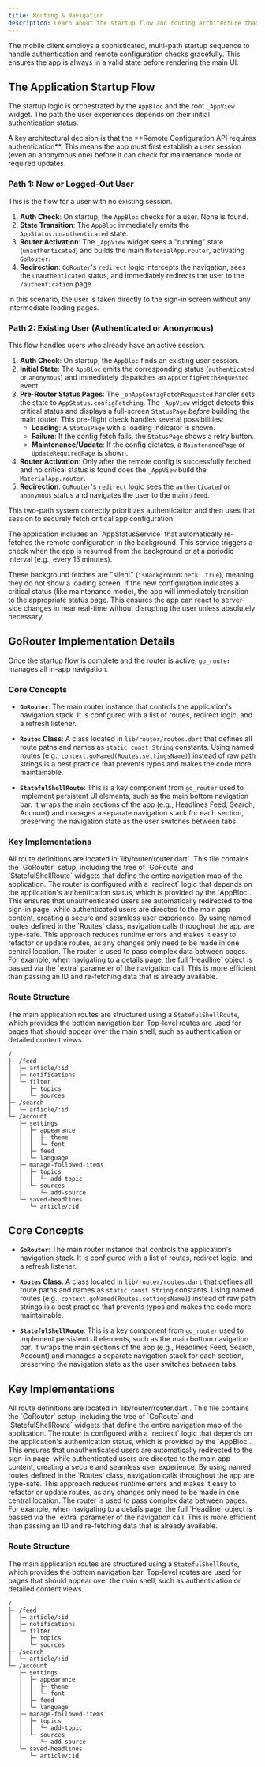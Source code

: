 ```yaml
---
title: Routing & Navigation
description: Learn about the startup flow and routing architecture that powers the mobile client.
---
```


The mobile client employs a sophisticated, multi-path startup sequence to handle authentication and remote configuration checks gracefully. This ensures the app is always in a valid state before rendering the main UI.

## The Application Startup Flow

The startup logic is orchestrated by the `AppBloc` and the root `_AppView` widget. The path the user experiences depends on their initial authentication status.

<Aside>
A key architectural decision is that the **Remote Configuration API requires authentication**. This means the app must first establish a user session (even an anonymous one) before it can check for maintenance mode or required updates.
</Aside>

### Path 1: New or Logged-Out User

This is the flow for a user with no existing session.

1.  **Auth Check**: On startup, the `AppBloc` checks for a user. None is found.
2.  **State Transition**: The `AppBloc` immediately emits the `AppStatus.unauthenticated` state.
3.  **Router Activation**: The `_AppView` widget sees a "running" state (`unauthenticated`) and builds the main `MaterialApp.router`, activating `GoRouter`.
4.  **Redirection**: `GoRouter`'s `redirect` logic intercepts the navigation, sees the `unauthenticated` status, and immediately redirects the user to the `/authentication` page.

In this scenario, the user is taken directly to the sign-in screen without any intermediate loading pages.

### Path 2: Existing User (Authenticated or Anonymous)

This flow handles users who already have an active session.

1.  **Auth Check**: On startup, the `AppBloc` finds an existing user session.
2.  **Initial State**: The `AppBloc` emits the corresponding status (`authenticated` or `anonymous`) and immediately dispatches an `AppConfigFetchRequested` event.
3.  **Pre-Router Status Pages**: The `_onAppConfigFetchRequested` handler sets the state to `AppStatus.configFetching`. The `_AppView` widget detects this critical status and displays a full-screen `StatusPage` *before* building the main router. This pre-flight check handles several possibilities:
    -   **Loading**: A `StatusPage` with a loading indicator is shown.
    -   **Failure**: If the config fetch fails, the `StatusPage` shows a retry button.
    -   **Maintenance/Update**: If the config dictates, a `MaintenancePage` or `UpdateRequiredPage` is shown.
4.  **Router Activation**: Only after the remote config is successfully fetched and no critical status is found does the `_AppView` build the `MaterialApp.router`.
5.  **Redirection**: `GoRouter`'s `redirect` logic sees the `authenticated` or `anonymous` status and navigates the user to the main `/feed`.

This two-path system correctly prioritizes authentication and then uses that session to securely fetch critical app configuration.

<Aside title="Automatic Status Re-checks" icon="sync">
The application includes an `AppStatusService` that automatically re-fetches the remote configuration in the background. This service triggers a check when the app is resumed from the background or at a periodic interval (e.g., every 15 minutes).

These background fetches are "silent" (`isBackgroundCheck: true`), meaning they do not show a loading screen. If the new configuration indicates a critical status (like maintenance mode), the app will immediately transition to the appropriate status page. This ensures the app can react to server-side changes in near real-time without disrupting the user unless absolutely necessary.
</Aside>

## GoRouter Implementation Details

Once the startup flow is complete and the router is active, `go_router` manages all in-app navigation.

### Core Concepts

-   **`GoRouter`**: The main router instance that controls the application's navigation stack. It is configured with a list of routes, redirect logic, and a refresh listener.

-   **`Routes` Class**: A class located in `lib/router/routes.dart` that defines all route paths and names as `static const String` constants. Using named routes (e.g., `context.goNamed(Routes.settingsName)`) instead of raw path strings is a best practice that prevents typos and makes the code more maintainable.

-   **`StatefulShellRoute`**: This is a key component from `go_router` used to implement persistent UI elements, such as the main bottom navigation bar. It wraps the main sections of the app (e.g., Headlines Feed, Search, Account) and manages a separate navigation stack for each section, preserving the navigation state as the user switches between tabs.

### Key Implementations

<CardGrid>
	<Card title="Centralized Configuration" icon="file-tree">
		All route definitions are located in `lib/router/router.dart`. This file contains the `GoRouter` setup, including the tree of `GoRoute` and `StatefulShellRoute` widgets that define the entire navigation map of the application.
	</Card>
	<Card title="Authentication-Aware Redirects" icon="shield-check">
		The router is configured with a `redirect` logic that depends on the application's authentication status, which is provided by the `AppBloc`. This ensures that unauthenticated users are automatically redirected to the sign-in page, while authenticated users are directed to the main app content, creating a secure and seamless user experience.
	</Card>
	<Card title="Type-Safe Navigation" icon="shield">
		By using named routes defined in the `Routes` class, navigation calls throughout the app are type-safe. This approach reduces runtime errors and makes it easy to refactor or update routes, as any changes only need to be made in one central location.
	</Card>
    <Card title="Passing Arguments" icon="box">
        The router is used to pass complex data between pages. For example, when navigating to a details page, the full `Headline` object is passed via the `extra` parameter of the navigation call. This is more efficient than passing an ID and re-fetching data that is already available.
    </Card>
</CardGrid>

### Route Structure

The main application routes are structured using a `StatefulShellRoute`, which provides the bottom navigation bar. Top-level routes are used for pages that should appear over the main shell, such as authentication or detailed content views.

```tree title="Main Route Tree"
/
├─ /feed
│  ├─ article/:id
│  ├─ notifications
│  └─ filter
│     ├─ topics
│     └─ sources
├─ /search
│  └─ article/:id
└─ /account
   ├─ settings
   │  ├─ appearance
   │  │  ├─ theme
   │  │  └─ font
   │  ├─ feed
   │  └─ language
   ├─ manage-followed-items
   │  ├─ topics
   │  │  └─ add-topic
   │  └─ sources
   │     └─ add-source
   └─ saved-headlines
      └─ article/:id
```
## Core Concepts

-   **`GoRouter`**: The main router instance that controls the application's navigation stack. It is configured with a list of routes, redirect logic, and a refresh listener.

-   **`Routes` Class**: A class located in `lib/router/routes.dart` that defines all route paths and names as `static const String` constants. Using named routes (e.g., `context.goNamed(Routes.settingsName)`) instead of raw path strings is a best practice that prevents typos and makes the code more maintainable.

-   **`StatefulShellRoute`**: This is a key component from `go_router` used to implement persistent UI elements, such as the main bottom navigation bar. It wraps the main sections of the app (e.g., Headlines Feed, Search, Account) and manages a separate navigation stack for each section, preserving the navigation state as the user switches between tabs.

## Key Implementations

<CardGrid>
	<Card title="Centralized Configuration" icon="file-tree">
		All route definitions are located in `lib/router/router.dart`. This file contains the `GoRouter` setup, including the tree of `GoRoute` and `StatefulShellRoute` widgets that define the entire navigation map of the application.
	</Card>
	<Card title="Authentication-Aware Redirects" icon="shield-check">
		The router is configured with a `redirect` logic that depends on the application's authentication status, which is provided by the `AppBloc`. This ensures that unauthenticated users are automatically redirected to the sign-in page, while authenticated users are directed to the main app content, creating a secure and seamless user experience.
	</Card>
	<Card title="Type-Safe Navigation" icon="shield">
		By using named routes defined in the `Routes` class, navigation calls throughout the app are type-safe. This approach reduces runtime errors and makes it easy to refactor or update routes, as any changes only need to be made in one central location.
	</Card>
    <Card title="Passing Arguments" icon="box">
        The router is used to pass complex data between pages. For example, when navigating to a details page, the full `Headline` object is passed via the `extra` parameter of the navigation call. This is more efficient than passing an ID and re-fetching data that is already available.
    </Card>
</CardGrid>

### Route Structure

The main application routes are structured using a `StatefulShellRoute`, which provides the bottom navigation bar. Top-level routes are used for pages that should appear over the main shell, such as authentication or detailed content views.

```tree title="Main Route Tree"
/
├─ /feed
│  ├─ article/:id
│  ├─ notifications
│  └─ filter
│     ├─ topics
│     └─ sources
├─ /search
│  └─ article/:id
└─ /account
   ├─ settings
   │  ├─ appearance
   │  │  ├─ theme
   │  │  └─ font
   │  ├─ feed
   │  └─ language
   ├─ manage-followed-items
   │  ├─ topics
   │  │  └─ add-topic
   │  └─ sources
   │     └─ add-source
   └─ saved-headlines
      └─ article/:id
```
